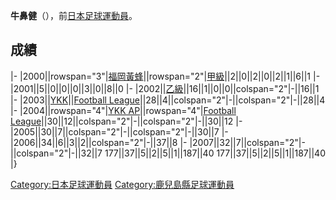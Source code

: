 {{unreferenced|time=2013-07-17T23:19:21+00:00}}
{{Infobox football biography
|name=牛鼻健
|image=
|fullname=牛鼻健
|birth_date={{Birth date and age|1977|9|21}}
|cityofbirth=[[鹿児島縣|鹿児島縣]]
|countryofbirth=[[日本|日本]]
|position=[[中场|中场]]
|currentclub=
|years=2000-2002<br/>2003-2007
|clubs=[[福岡黃蜂|福岡黃蜂]]<br/>[[富山勝利|YKK / YKK AP]]
|caps(goals)=
|nationalyears=
|nationalteam=
|nationalcaps(goals)=
}}
'''牛鼻健'''（{{Bd|1977年|9月21日||}}），前[[日本|日本]][[足球|足球]][[運動員|運動員]]。

==成績==
{{Football player club statistics 1|YYN}}
{{Football player club statistics 2|JPN|YYN}}
|-
|2000||rowspan="3"|[[福岡黃蜂|福岡黃蜂]]||rowspan="2"|[[日本職業足球甲級聯賽|甲級]]||2||0||2||0||2||1||6||1
|-
|2001||5||0||0||0||3||0||8||0
|-
|2002||[[日本職業足球乙級聯賽|乙級]]||16||1||0||0||colspan="2"|-||16||1
|-
|2003||[[富山勝利|YKK]]||[[Japan_Football_League|Football League]]||28||4||colspan="2"|-||colspan="2"|-||28||4
|-
|2004||rowspan="4"|[[富山勝利|YKK AP]]||rowspan="4"|[[Japan_Football_League|Football League]]||30||12||colspan="2"|-||colspan="2"|-||30||12
|-
|2005||30||7||colspan="2"|-||colspan="2"|-||30||7
|-
|2006||34||6||3||2||colspan="2"|-||37||8
|-
|2007||32||7||colspan="2"|-||colspan="2"|-||32||7
{{Football player club statistics 3|1|JPN}}177||37||5||2||5||1||187||40
{{Football player club statistics 5}}177||37||5||2||5||1||187||40
|}

{{Japan-sport-bio-stub}}
{{Soccer-player-stub}}
[[Category:日本足球運動員|Category:日本足球運動員]]
[[Category:鹿兒島縣足球運動員|Category:鹿兒島縣足球運動員]]